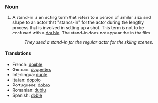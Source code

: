 ===Noun===

# A stand-in is an acting term that refers to a person of similar size and shape to an actor that "stands-in" for the actor during the lengthy process that is involved in setting up a shot. This term is not to be confused with a [[double]]. The stand-in does not appear the in the film.
#: ''They used a stand-in for the regular actor for the skiing scenes.''

====Translations====

*French: [[double]] 
*German: [[doppeltes]] 
*Interlingua: [[duple]] 
*Italian: [[doppio]] 
*Portuguese: [[dobro]]
*Romanian: [[dublu]] 
*Spanish: [[doble]]